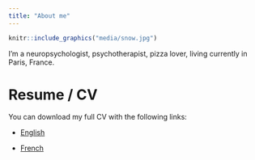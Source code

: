 ```yaml
---
title: "About me"
---
```


```r
knitr::include_graphics("media/snow.jpg")
```


I'm a neuropsychologist, psychotherapist, pizza lover, living currently in Paris, France.


# Resume / CV

You can download my full CV with the following links:

- <a target="_blank" href="DominiqueMakowski_CV.pdf#" class="download" title="English">English</a>

- <a target="_blank" href="DominiqueMakowski_CV_fr.pdf#" class="download" title="French">French</a>


